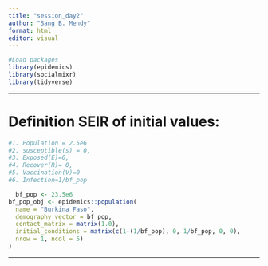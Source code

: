 ---
title: "session_day2"
author: "Sang B. Mendy"
format: html
editor: visual
---


```{r}
#Load packages
library(epidemics)
library(socialmixr)
library(tidyverse)
```

---

# Definition SEIR of initial values:
```{r}
#1. Population = 2.5e6
#2. susceptible(s) = 0, 
#3. Exposed(E)=0, 
#4. Recover(R)= 0, 
#5. Vaccination(V)=0
#6. Infection=1/bf_pop

  bf_pop <- 23.5e6
bf_pop_obj <- epidemics::population(
  name = "Burkina Faso",
  demography_vector = bf_pop,
  contact_matrix = matrix(1.0),
  initial_conditions = matrix(c(1-(1/bf_pop), 0, 1/bf_pop, 0, 0),
  nrow = 1, ncol = 5)
)

```

---
